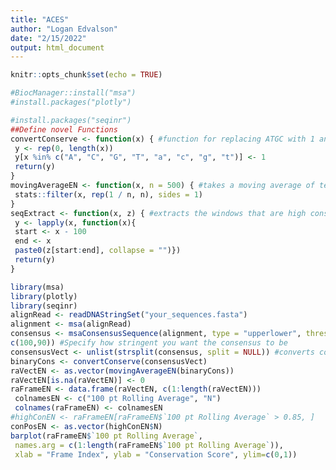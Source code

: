 ---
title: "ACES"
author: "Logan Edvalson"
date: "2/15/2022"
output: html_document
---
```{r setup, include=FALSE}
knitr::opts_chunk$set(echo = TRUE)
```
```{r package install}
#BiocManager::install("msa")
#install.packages("plotly")

#install.packages("seqinr")
##Define novel Functions
convertConserve <- function(x) { #function for replacing ATGC with 1 and everything else with 0
 y <- rep(0, length(x))
 y[x %in% c("A", "C", "G", "T", "a", "c", "g", "t")] <- 1
 return(y)
}
movingAverageEN <- function(x, n = 500) { #takes a moving average of ten data points
 stats::filter(x, rep(1 / n, n), sides = 1)
}
seqExtract <- function(x, z) { #extracts the windows that are high conservation. x=conPosEN z=consensusVect
 y <- lapply(x, function(x){
 start <- x - 100
 end <- x
 paste0(z[start:end], collapse = "")})
 return(y)
}
```
```{r}
library(msa)
library(plotly)
library(seqinr)
alignRead <- readDNAStringSet("your_sequences.fasta")
alignment <- msa(alignRead)
consensus <- msaConsensusSequence(alignment, type = "upperlower", thresh =
c(100,90)) #Specify how stringent you want the consensus to be
consensusVect <- unlist(strsplit(consensus, split = NULL)) #converts consensus into dataframe
binaryCons <- convertConserve(consensusVect)
raVectEN <- as.vector(movingAverageEN(binaryCons))
raVectEN[is.na(raVectEN)] <- 0
raFrameEN <- data.frame(raVectEN, c(1:length(raVectEN)))
 colnamesEN <- c("100 pt Rolling Average", "N")
 colnames(raFrameEN) <- colnamesEN
#highConEN <- raFrameEN[raFrameEN$`100 pt Rolling Average` > 0.85, ]
conPosEN <- as.vector(highConEN$N)
barplot(raFrameEN$`100 pt Rolling Average`,
 names.arg = c(1:length(raFrameEN$`100 pt Rolling Average`)),
 xlab = "Frame Index", ylab = "Conservation Score", ylim=c(0,1))
```